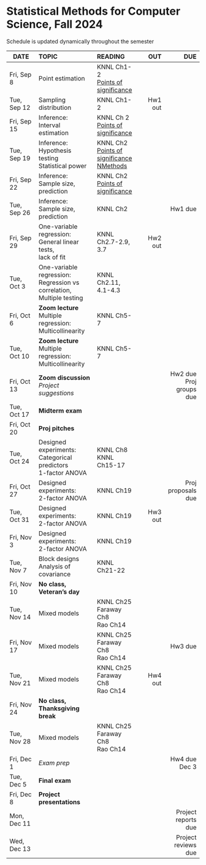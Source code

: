 <h1> Statistical Methods for Computer Science, Fall 2024 </h1>
Schedule is updated dynamically throughout the semester
</br>

<font size="3">

| DATE        | TOPIC            |READING     |      OUT |        DUE |
| ---------   |:-----------------|:-----------| --------:| ----------:|
| Fri, Sep 8  | Point estimation  |  KNNL Ch1-2</br>[Points of significance](https://www.nature.com/articles/nmeth.2613)  |  | |
| Tue, Sep 12 | Sampling distribution |  KNNL Ch1-2 | Hw1 out  |            |
| Fri, Sep 15 | Inference:</br>Interval estimation   |  KNNL Ch 2</br>[Points of significance](https://www.nature.com/articles/nmeth.2659)  |          |            |
| Tue, Sep 19 | Inference:</br>Hypothesis testing </br>Statistical power |  KNNL Ch2</br>[Points of significance](https://www.nature.com/articles/nmeth.2698)</br>[NMethods](https://www.nature.com/articles/nmeth.3288)  |          |            |
| Fri, Sep 22 | Inference:</br>Sample size, prediction  | KNNL Ch2</br>[Points of significance](https://www.nature.com/articles/nmeth.2738)  |          |            |
| Tue, Sep 26 | Inference:</br>Sample size, prediction  | KNNL Ch2  |   | Hw1 due   |
| Fri, Sep 29 | One-variable regression:</br>General linear tests,</br>lack of fit    | KNNL Ch2.7-2.9, 3.7 | Hw2 out  |            |
| Tue, Oct 3  | One-variable regression:</br>Regression vs correlation,</br>Multiple testing | KNNL Ch2.11, 4.1-4.3  |      |          |
| Fri, Oct 6  | **Zoom lecture**</br>Multiple regression:</br>Multicollinearity |  KNNL Ch5-7 |   |   |
| Tue, Oct 10 | **Zoom lecture**</br>Multiple regression:</br>Multicollinearity |  KNNL Ch5-7   |     |  |
| Fri, Oct 13 | **Zoom discussion**</br>*Project suggestions*      |            |          | Hw2 due</br>Proj groups due |
| Tue, Oct 17 |  **Midterm exam** |  |   | |
| Fri, Oct 20 | **Proj pitches**|           |   |            |
| Tue, Oct 24 | Designed experiments:</br>Categorical predictors</br>1-factor ANOVA |  KNNL Ch8</br>KNNL Ch15-17 |    |            |
| Fri, Oct 27 | Designed experiments:</br>2-factor ANOVA | KNNL Ch19 | | Proj proposals due         |
| Tue, Oct 31 | Designed experiments:</br>2-factor ANOVA | KNNL Ch19 | Hw3 out  |            |
| Fri, Nov 3  | Designed experiments:</br>2-factor ANOVA | KNNL Ch19 |          |            |
| Tue, Nov 7  | Block designs</br>Analysis of covariance | KNNL Ch21-22 |          |   |
| Fri, Nov 10 | **No class, Veteran's day** | |    |            |
| Tue, Nov 14 |  Mixed models | KNNL Ch25</br>Faraway Ch8</br>Rao Ch14 | |
| Fri, Nov 17 | Mixed models | KNNL Ch25</br>Faraway Ch8</br>Rao Ch14 |  | Hw3 due|
| Tue, Nov 21 | Mixed models | KNNL Ch25</br>Faraway Ch8</br>Rao Ch14   |  Hw4 out  |            |
| Fri, Nov 24 | **No class, Thanksgiving break** ||||
| Tue, Nov 28 | Mixed models | KNNL Ch25</br>Faraway Ch8</br>Rao Ch14  |          |            |
| Fri, Dec 1  | *Exam prep*      |            |          |Hw4 due Dec 3   |
| Tue, Dec 5  | **Final exam**   |            |          |            |
| Fri, Dec 8 | **Project presentations**  |  |          |            |
| Mon, Dec 11 |                  |            |          | Project reports due           |
| Wed, Dec 13 |                  |            |          | Project reviews due           |
</font>






